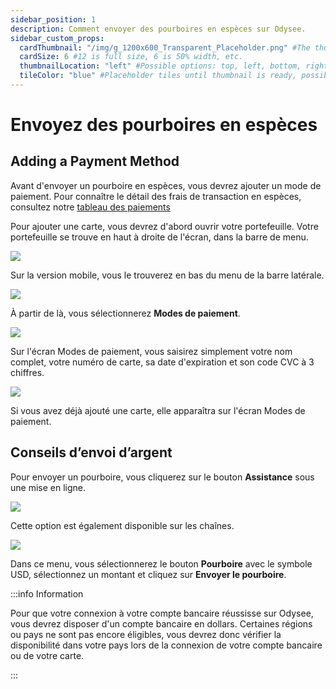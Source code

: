 ```yaml
---
sidebar_position: 1
description: Comment envoyer des pourboires en espèces sur Odysee.
sidebar_custom_props:
  cardThumbnail: "/img/g_1200x600_Transparent_Placeholder.png" #The thumbnail on the category card.
  cardSize: 6 #12 is full size, 6 is 50% width, etc.
  thumbnailLocation: "left" #Possible options: top, left, bottom, right, none
  tileColor: "blue" #Placeholder tiles until thumbnail is ready, possible options: blue, cream, darkpurple, lightpurple, mauve, orange, pink, none
---
```


# Envoyez des pourboires en espèces

## Adding a Payment Method

Avant d'envoyer un pourboire en espèces, vous devrez ajouter un mode de paiement. Pour connaître le détail des frais de transaction en espèces, consultez notre [tableau des paiements](https://help.odysee.tv/fr/payments-chart/)

Pour ajouter une carte, vous devrez d'abord ouvrir votre portefeuille. Votre portefeuille se trouve en haut à droite de l'écran, dans la barre de menu.

![](/img/en/category-basics17.png)

Sur la version mobile, vous le trouverez en bas du menu de la barre latérale.

![](/img/en/category-basics18.png)

À partir de là, vous sélectionnerez **Modes de paiement**.

![](/img/en/category-basics23.png)

Sur l'écran Modes de paiement, vous saisirez simplement votre nom complet, votre numéro de carte, sa date d'expiration et son code CVC à 3 chiffres.

![](/img/en/category-basics24.png)

Si vous avez déjà ajouté une carte, elle apparaîtra sur l'écran Modes de paiement.

## Conseils d’envoi d’argent

Pour envoyer un pourboire, vous cliquerez sur le bouton **Assistance** sous une mise en ligne.

![](/img/en/category-monetization6.png)

Cette option est également disponible sur les chaînes.

![](/img/en/category-monetization7.png)

Dans ce menu, vous sélectionnerez le bouton **Pourboire** avec le symbole USD, sélectionnez un montant et cliquez sur **Envoyer le pourboire**.

:::info Information

Pour que votre connexion à votre compte bancaire réussisse sur Odysee, vous devrez disposer d'un compte bancaire en dollars. Certaines régions ou pays ne sont pas encore éligibles, vous devrez donc vérifier la disponibilité dans votre pays lors de la connexion de votre compte bancaire ou de votre carte.

:::